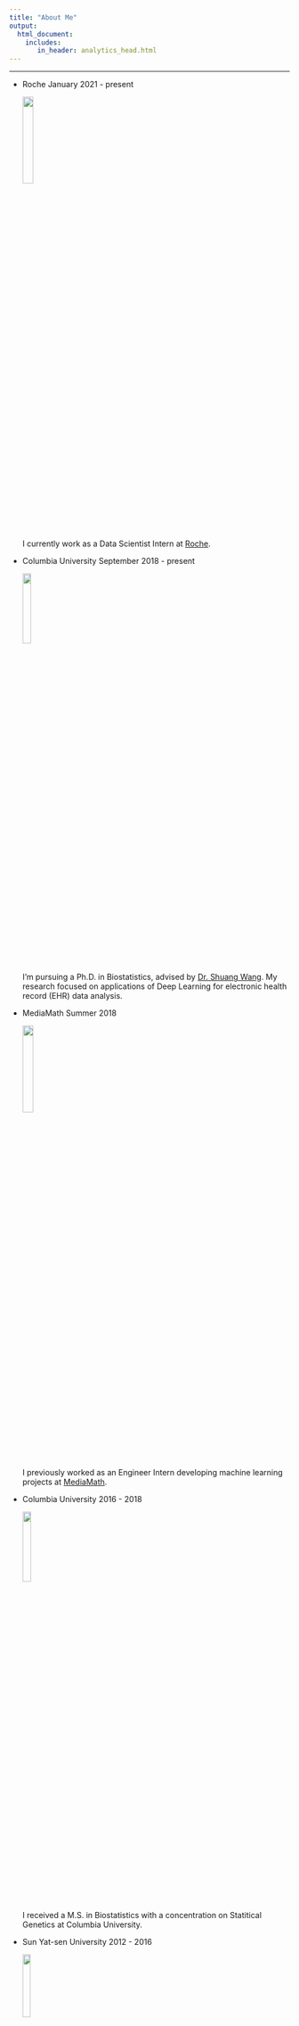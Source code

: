 ```yaml
---
title: "About Me"
output: 
  html_document:
    includes:
       in_header: analytics_head.html
---
```


<link rel="stylesheet" href="academicons.css"/>
<link rel="stylesheet" href="styles.css" type="text/css"/>
<link rel="stylesheet" href="timeline.css"/ type='text/css'>

***

<!-- The Timeline -->

<ul class="timeline">

<!-- Item 1 -->
<li>
<div class="direction-r">
<div class="flag-wrapper">
<span class="flag">Roche</span>
<span class="time-wrapper"><span class="time">January 2021 - present</span></span>
</div>
<img src="images/Roche_white.png" style="width:20%">

<div class="desc">I currently work as a Data Scientist Intern at [Roche](https://www.roche.com).</div>
</div>
</li>

<!-- Item 2 -->
<li>
<div class="direction-l">
<div class="flag-wrapper">
<span class="flag">Columbia University</span>
<span class="time-wrapper"><span class="time">September 2018 - present</span></span>
</div>
<img src="images/columbia_white.png" style="width:18%">

<div class="desc">I'm pursuing a Ph.D. in Biostatistics, advised by [Dr. Shuang Wang](http://www.columbia.edu/~sw2206/). My research focused on applications of Deep Learning for electronic health record (EHR) data analysis.</div>
</div>
</li>

<!-- Item 3 -->
<li>
<div class="direction-r">
<div class="flag-wrapper">
<span class="flag">MediaMath</span>
<span class="time-wrapper"><span class="time">Summer 2018</span></span>
</div>
<img src="images/mediamath.png" style="width:20%">

<div class="desc">I previously worked as an Engineer Intern developing machine learning projects at [MediaMath](https://www.mediamath.com).</div>
</div>
</li>

<!-- Item 4 -->
<li>
<div class="direction-l">
<div class="flag-wrapper">
<span class="flag">Columbia University</span>
<span class="time-wrapper"><span class="time">2016 - 2018</span></span>
</div>
<img src="images/columbia_white.png" style="width:18%">

<div class="desc">I received a M.S. in Biostatistics with a concentration on Statitical Genetics at Columbia University.</div>
</div>
</li>

<!-- Item 5 -->
<li>
<div class="direction-r">
<div class="flag-wrapper">
<span class="flag">Sun Yat-sen University</span>
<span class="time-wrapper"><span class="time">2012 - 2016</span></span>
</div>
<img src="images/SYSU_white.png" style="width:17%">

<div class="desc">I completed my B.S. in Mathematics at Sun Yat-sen University, Guangzhou, China.</div>
</div>
</li>

</ul>




